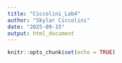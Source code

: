 ```yaml
---
title: "Ciccolini_Lab4"
author: "Skylar Ciccolini"
date: "2025-09-15"
output: html_document
---
```


```r
knitr::opts_chunk$set(echo = TRUE)
```

## 